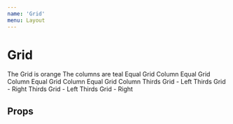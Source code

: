 ```yaml
---
name: 'Grid'
menu: Layout
---
```




# Grid

<FullscreenDemo variant="dark" of={Grid} title="Grid">
  <Grid style={{ backgroundColor: 'orange', margin: '1rem 0', }}>
    <Area style={{ backgroundColor: 'teal', }}>The Grid is orange</Area>
    <Area style={{ backgroundColor: 'teal', }}>The columns are teal</Area>
  </Grid>
  <Grid variant="equal" style={{ backgroundColor: 'orange', margin: '1rem 0', }}>
    <Area style={{ backgroundColor: 'teal', }}>Equal Grid Column</Area>
    <Area style={{ backgroundColor: 'teal', }}>Equal Grid Column</Area>
    <Area style={{ backgroundColor: 'teal', }}>Equal Grid Column</Area>
    <Area style={{ backgroundColor: 'teal', }}>Equal Grid Column</Area>
  </Grid>
  <Grid variant="thirds" style={{ backgroundColor: 'magenta', margin: '1rem 0', }}>
    <Area area="left" style={{ backgroundColor: 'rebeccapurple', }}>
      Thirds Grid - Left
    </Area>
    <Area area="right" style={{ backgroundColor: 'rebeccapurple', }}>
      Thirds Grid - Right
    </Area>
  </Grid>
  <Grid variant="thirds" side="right" style={{ backgroundColor: 'lime', margin: '1rem 0', }}>
    <Area area="left" style={{ backgroundColor: 'dodgerblue', }}>
      Thirds Grid - Left
    </Area>
    <Area area="right" style={{ backgroundColor: 'dodgerblue', }}>
      Thirds Grid - Right
    </Area>
  </Grid>
</FullscreenDemo>

## Props

<PropsTable of={Grid} />
